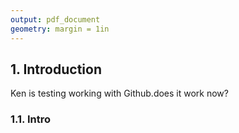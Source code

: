 ```yaml
---
output: pdf_document
geometry: margin = 1in
---
```


## 1. Introduction

Ken is testing working with Github.does it work now?



### 1.1. Intro 
